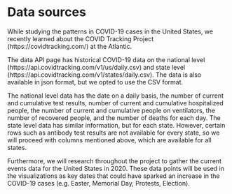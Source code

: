 # Data sources

While studying the patterns in COVID-19 cases in the United States, we recently learned about the COVID Tracking Project (https://covidtracking.com/) at the Atlantic.

The data API page has historical COVID-19 data on the national level (https://api.covidtracking.com/v1/us/daily.csv) and state level (https://api.covidtracking.com/v1/states/daily.csv). The data is also available in json format, but we opted to use the CSV format.

The national level data has the date on a daily basis, the number of current and cumulative test results, number of current and cumulative hospitalized people, the number of current and cumulative people on ventilators, the number of recovered people, and the number of deaths for each day. The state level data has similar information, but for each state. However, certain rows such as antibody test results are not available for every state, so we will proceed with columns mentioned above, which are available for all states.

Furthermore, we will research throughout the project to gather the current events data for the United States in 2020. These data points will be used in the visualizations as key dates that could have sparked an increase in the COVID-19 cases (e.g. Easter, Memorial Day, Protests, Election). 
